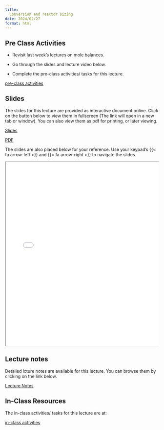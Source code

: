 ```yaml
---
title: 
  Conversion and reactor sizing
date: 2024/02/27
format: html
---
```


## Pre Class Activities

- Revisit last week's lectures on mole balances.  

- Go through the slides and lecture video below. 

- Complete the pre-class activities/ tasks for this lecture.

:::{.grid}
::: {.g-col-5}

[pre-class activities](../../notes/02-conversion-and-reactor-sizing/pre-class-activities.qmd){.btn .btn-success .btn-lg role="button"}

:::
:::

## Slides

The slides for this lecture are provided as interactive document online. Click
on the button below to view them in fullscreen (The link will open in a new tab
or window). You can also view them as pdf for printing, or later viewing.  

:::{.grid}
::: {.g-col-1}
[Slides](../../slides/02-conversion-and-reactor-sizing/index.qmd){target="_blank" .btn .btn-success .btn-lg role="button"}

:::

::: {.g-col-1}
[PDF](../../slides/02-conversion-and-reactor-sizing/01-mole-balances.pdf){target="_blank" .btn .btn-info .btn-lg role="button"}

:::
:::

The slides are also placed below for your reference. Use your keypad's
{{< fa arrow-left >}} and {{< fa arrow-right >}} to navigate the slides.

::: {.container style="position: relative;overflow: hidden;width:
100%;min-height:600px;"}
<iframe src="../../slides/02-conversion-and-reactor-sizing/"
style="position=absolute;top: 0;left: 0;bottom: 0;right: 0;width:
100%;min-height:600px;"></iframe>
:::

<!--
## Videos

::: {.panel-tabset}
## Overview of chemical reaction engineering
{{< video https://www.youtube.com/embed/e3H5DPYlOF8 >}}

:::
-->

## Lecture notes

Detailed lcture notes are available for this lecture. 
You can browse them by
clicking on the link below. 

:::{.grid}
::: {.g-col-3}
[Lecture Notes](../../notes/02-conversion-and-reactor-sizing/Ranjeet_Notes_Fogler_Chapter 02 - Conversion and reactor sizing.pdf){.btn .btn-success .btn-lg role="button"}

:::
:::


## In-Class Resources

The in-class activities/ tasks for this lecture are at:

:::{.grid}
::: {.g-col-5}

[in-class activities](../../notes/02-conversion-and-reactor-sizing/in-class-activities.qmd){.btn .btn-success .btn-lg role="button"}

:::
:::





